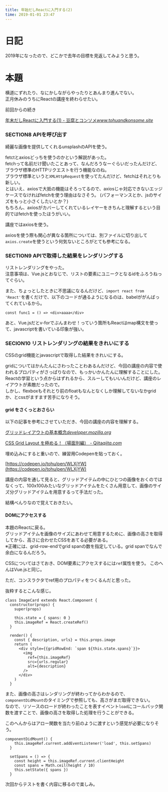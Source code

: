 ```yaml
---
title: 年始だしReactに入門する(2)
time: 2019-01-01 23:47
---
```


# 日記

2019年になったので、どこかで去年の目標を見返してみようと思う。

# 本題

横道にずれたり、なにかしながらやったりとあんまり進んでない。  
正月休みのうちにReactの講座を終わらせたい。

前回からの続き

[年末だしReactに入門する(1) - 豆腐とコンソメ](https://www.tohuandkonsome.site/entry/2018/12/29/103133)<cite class="hatena-citation"><a href="https://www.tohuandkonsome.site/entry/2018/12/29/103133">www.tohuandkonsome.site</a></cite>

### SECTION8 APIを呼び出す

綺麗な画像を提供してくれるunsplashのAPIを使う。

fetctとaxiosどっちを使うのかという解説があった。  
fetchって名前だけ聞いたことあって、なんだろうなーぐらいだったんだけど、ブラウザ標準のHTTPリクエストを行う機能なのね。   
ブラウザ標準というと`XMLHttpRequest`を使ってたんだけど、fetchはそれとりも新しい。   
とはいえ、axiosで大抵の機能はそろってるので、axiosじゃ対応できないエッジケースでなければfetchを使う理由はなさそう。 (パフォーマンスとか、jsのサイズをもっと小さくしたいとか？)   
もちろん、axiosがカバーしてくれているレイヤーをきちんと理解するという目的ではfetchを使ったほうがいい。

講座ではaxiosを使う。

axiosを使う際も関心が異なる箇所については、別ファイルに切り出して`axios.create`を使うという何気ないところがとても参考になる。

### SECTION9 APIで取得した結果をレンダリングする

リストレンダリングをやった。  
注意事項は、Vue.jsとおなじで、リストの要素にユニークとなるidをふろうねってぐらい。

また、ちょっとしたときに不思議になるんだけど、`import react from 'React'`を書くだけで、以下のコードが通るようになるのは、babelががんばってくれているから。

```
const func1 = () => <div>aaaa</div>
```

あと、Vue.jsだとv-forでぶんまわせ！っていう箇所もReactはmap構文を使って、javascriptを書いている印象が強い。

### SECION10 リストレンダリングの結果をきれいにする

CSSのgrid機能とjavascriptで取得した結果をきれいにする。

gridについてはかんたんにさわったことわあるんだけど、今回の講座の内容で使われるプロパティがさっぱりなので、もっかいかんたんに理解することにした。   
Reactの学習という点からはずれるから、スルーしてもいいんだけど、講座のレイアウトが素敵だったので。  
しかし、flexboxもそれとり前のfloatもなんとなくしか理解してないなかgridか、とcssがますます苦手になりそう。

#### grid をさくっとおさらい

以下の記事を参考にさせていただき、今回の講座の内容を理解する。

[グリッドレイアウトの基本概念](https://developer.mozilla.org/ja/docs/Web/CSS/CSS_Grid_Layout/Basic_Concepts_of_Grid_Layout)<cite class="hatena-citation"><a href="https://developer.mozilla.org/ja/docs/Web/CSS/CSS_Grid_Layout/Basic_Concepts_of_Grid_Layout">developer.mozilla.org</a></cite>

[CSS Grid Layout を極める！（場面別編） - Qiita](https://qiita.com/kura07/items/486c19045aab8090d6d9#%E8%87%AA%E5%8B%95%E7%9A%84%E3%81%AB%E9%85%8D%E7%BD%AEspan%E4%BD%BF%E7%94%A8)<cite class="hatena-citation"><a href="https://qiita.com/kura07/items/486c19045aab8090d6d9#%E8%87%AA%E5%8B%95%E7%9A%84%E3%81%AB%E9%85%8D%E7%BD%AEspan%E4%BD%BF%E7%94%A8">qiita.com</a></cite>

埋め込みにすると重いので、練習用Codepenを貼っておく。

[https://codepen.io/tohu/pen/WLXjYW](https://codepen.io/tohu/pen/WLXjYW)

講座の内容を通して見ると、グリッドアイテムの中にひとつの画像をおくのではなくって、100x100みたいなグリッドアイテムをたくさん用意して、画像のサイズ分グリッドアイテムを用意するって手法だった。

結構べんりなので覚えておきたい。

#### DOMにアクセスする

本題のReactに戻る。  
グリッドアイテムを画像のサイズにあわせて用意するために、画像の高さを取得してから、高さに合わせたCSSをあてる必要がある。  
※正確には、grid-row-endでgrid spanの数を指定している。grid spanでなんで余白になるんだろう。

CSSについてはさておき、DOM要素にアクセスするには`ref`属性を使う。 このへんはVue.jsと同じ。

ただ、コンスラクタでref用のプロパティをつくるんだと思った。

抜粋するとこんな感じ。

```
class ImageCard extends React.Component {
  constructor(props) {
    super(props)

    this.state = { spans: 0 }
    this.imageRef = React.createRef()
  }

  render() {
    const { description, urls} = this.props.image
    return (
      <div style={{gridRowEnd: `span ${this.state.spans}`}}>
        <img 
          ref={this.imageRef} 
          src={urls.regular} 
          alt={description}
        />
      </div>
    )
  }
```

また、画像の高さはレンダリングが終わってからわかるので、`componentDidMount`のタイミングで参照しても、高さがまだ取得できない。   
なので、リソースのロードが終わったことを表すイベント`load`にコールバック関数を渡すことで、画像の高さを取得した処理を行うことができる。

このへんからはアロー関数を当たり前のように渡すという感覚が必要になりそう。

```
componentDidMount() {
    this.imageRef.current.addEventListener('load', this.setSpans)
  }

  setSpans = () => {
    const height = this.imageRef.current.clientHeight  
    const spans = Math.ceil(height / 10)
    this.setState({ spans })
  }
```

次回からテストを書く内容に移るので楽しみ。
